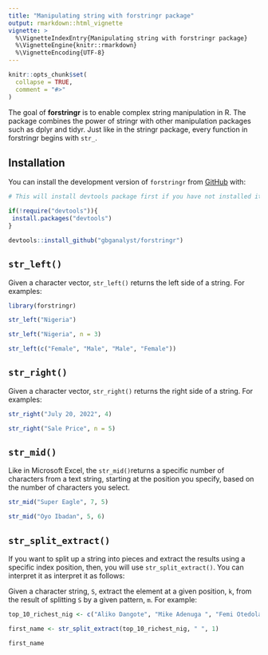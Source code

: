 ```yaml
---
title: "Manipulating string with forstringr package"
output: rmarkdown::html_vignette
vignette: >
  %\VignetteIndexEntry{Manipulating string with forstringr package}
  %\VignetteEngine{knitr::rmarkdown}
  %\VignetteEncoding{UTF-8}
---
```


```r
knitr::opts_chunk$set(
  collapse = TRUE,
  comment = "#>"
)
```

The goal of **forstringr** is to enable complex string manipulation in R. The package combines the power of stringr with other manipulation packages such as dplyr and tidyr. Just like in the stringr package, every function in forstringr begins with `str_`.

## Installation

You can install the development version of `forstringr` from [GitHub](https://github.com/) with:

``` r
# This will install devtools package first if you have not installed it before

if(!require("devtools")){
 install.packages("devtools")
}

devtools::install_github("gbganalyst/forstringr")
```

## `str_left()`

Given a character vector, `str_left()` returns the left side of a string. For examples:

```r
library(forstringr)

str_left("Nigeria")

str_left("Nigeria", n = 3)

str_left(c("Female", "Male", "Male", "Female"))
```

## `str_right()`

Given a character vector, `str_right()` returns the right side of a string. For examples:

```r

str_right("July 20, 2022", 4)

str_right("Sale Price", n = 5)
```

## `str_mid()`

Like in Microsoft Excel, the `str_mid()`returns a specific number of characters from a text string, starting at the position you specify, based on the number of characters you select.

```r
str_mid("Super Eagle", 7, 5)

str_mid("Oyo Ibadan", 5, 6)
```

## `str_split_extract()`

If you want to split up a string into pieces and extract the results using a specific index position, then, you will use `str_split_extract()`. You can interpret it as interpret it as follows:

Given a character string, `S`, extract the element at a given position, `k`, from the result of splitting `S` by a given pattern, `m`. For example:

```r
top_10_richest_nig <- c("Aliko Dangote", "Mike Adenuga ", "Femi Otedola", "Arthur Eze", "Abdulsamad Rabiu", "Cletus Ibeto", "Orji Uzor Kalu", "ABC Orjiakor", "Jimoh Ibrahim", "Tony Elumelu")

first_name <- str_split_extract(top_10_richest_nig, " ", 1)

first_name
```



